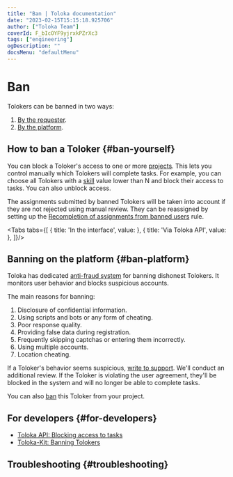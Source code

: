 ```yaml
---
title: "Ban | Toloka documentation"
date: "2023-02-15T15:15:18.925706"
author: ["Toloka Team"]
coverId: F_bIcOYF9yjrxkPZrXc3
tags: ["engineering"]
ogDescription: ""
docsMenu: "defaultMenu"
---
```



# Ban

Tolokers can be banned in two ways:

1. [By the requester](#ban-yourself).
1. [By the platform](#ban-platform).

## How to ban a Toloker {#ban-yourself}

You can block a Toloker's access to one or more [projects](/docs/glossary#project). This lets you control manually which Tolokers will complete tasks. For example, you can choose all Tolokers with a [skill](/docs/glossary#skill) value lower than N and block their access to tasks. You can also unblock access.

<Note mode="warning" title="Warning">

The assignments submitted by banned Tolokers will be taken into account if they are not rejected using manual review. They can be reassigned by setting up the [Recompletion of assignments from banned users](/docs/guide/restore-task-overlap) rule.

</Note>

<Tabs tabs={[
  { title: 'In the interface', value: <BanGuideList1/> },
  { title: 'Via Toloka API', value: <BanGuideList2/> },
]}/>

## Banning on the platform {#ban-platform}

Toloka has dedicated [anti-fraud system](https://toloka.ai/anti-fraud/) for banning dishonest Tolokers. It monitors user behavior and blocks suspicious accounts.

The main reasons for banning:

1. Disclosure of confidential information.
1. Using scripts and bots or any form of cheating.
1. Poor response quality.
1. Providing false data during registration.
1. Frequently skipping captchas or entering them incorrectly.
1. Using multiple accounts.
1. Location cheating.

<Note mode="note" title="Note">

If a Toloker's behavior seems suspicious, [write to support](/docs/guide/troubleshooting/support?form-source=guide-ban#cheater). We'll conduct an additional review. If the Toloker is violating the user agreement, they'll be blocked in the system and will no longer be able to complete tasks.

You can also [ban](#ban) this Toloker from your project.

</Note>

## For developers {#for-developers}

- [Toloka API: Blocking access to tasks](/docs/api/ban)
- [Toloka-Kit: Banning Tolokers](/docs/toloka-kit/reference/toloka.client.TolokaClient.set_user_restriction)

## Troubleshooting {#troubleshooting}

<TroubleshootingTrustedUserBanned/>

<FaqDisableTasks/>

<FaqRedoTask/>

<FaqFixMyself/>

<FaqEmptyResponse/>

<FaqCheatersPaid/>

<TroubleshootingPoorResults/>

<TroubleshootingIncludeResponses/>

<FaqBanAndReject/>

<Cut title="Report suspicious Tolokers">

<YandexForm name="support-survey" src="https://forms.yandex.ru/surveys/13460895.b14e7083ea92ec27b157232f968e6cb6aedb3685/?topic1=fraud&iframe=1&service=toloka-ai"/>

</Cut>
